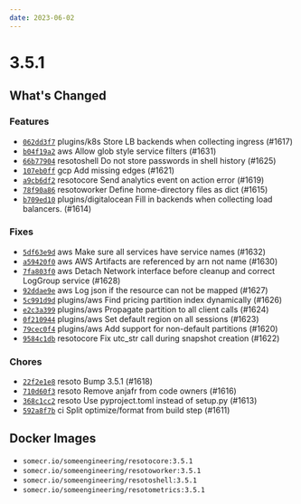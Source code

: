 ```yaml
---
date: 2023-06-02
---
```


# 3.5.1

## What's Changed

### Features

- [`062dd3f7`](https://github.com/someengineering/resoto/commit/062dd3f7) <span class="badge badge--secondary">plugins/k8s</span> Store LB backends when collecting ingress (#1617)
- [`b04f19a2`](https://github.com/someengineering/resoto/commit/b04f19a2) <span class="badge badge--secondary">aws</span> Allow glob style service filters (#1631)
- [`66b77904`](https://github.com/someengineering/resoto/commit/66b77904) <span class="badge badge--secondary">resotoshell</span> Do not store passwords in shell history (#1625)
- [`107eb0ff`](https://github.com/someengineering/resoto/commit/107eb0ff) <span class="badge badge--secondary">gcp</span> Add missing edges (#1621)
- [`a9cb6df2`](https://github.com/someengineering/resoto/commit/a9cb6df2) <span class="badge badge--secondary">resotocore</span> Send analytics event on action error (#1619)
- [`78f90a86`](https://github.com/someengineering/resoto/commit/78f90a86) <span class="badge badge--secondary">resotoworker</span> Define home-directory files as dict (#1615)
- [`b709ed10`](https://github.com/someengineering/resoto/commit/b709ed10) <span class="badge badge--secondary">plugins/digitalocean</span> Fill in backends when collecting load balancers. (#1614)

### Fixes

- [`5df63e9d`](https://github.com/someengineering/resoto/commit/5df63e9d) <span class="badge badge--secondary">aws</span> Make sure all services have service names (#1632)
- [`a59420f0`](https://github.com/someengineering/resoto/commit/a59420f0) <span class="badge badge--secondary">aws</span> AWS Artifacts are referenced by arn not name (#1630)
- [`7fa803f0`](https://github.com/someengineering/resoto/commit/7fa803f0) <span class="badge badge--secondary">aws</span> Detach Network interface before cleanup and correct LogGroup service (#1628)
- [`92ddae9e`](https://github.com/someengineering/resoto/commit/92ddae9e) <span class="badge badge--secondary">aws</span> Log json if the resource can not be mapped (#1627)
- [`5c991d9d`](https://github.com/someengineering/resoto/commit/5c991d9d) <span class="badge badge--secondary">plugins/aws</span> Find pricing partition index dynamically (#1626)
- [`e2c3a399`](https://github.com/someengineering/resoto/commit/e2c3a399) <span class="badge badge--secondary">plugins/aws</span> Propagate partition to all client calls (#1624)
- [`0f210944`](https://github.com/someengineering/resoto/commit/0f210944) <span class="badge badge--secondary">plugins/aws</span> Set default region on all sessions (#1623)
- [`79cec0f4`](https://github.com/someengineering/resoto/commit/79cec0f4) <span class="badge badge--secondary">plugins/aws</span> Add support for non-default partitions (#1620)
- [`9584c1db`](https://github.com/someengineering/resoto/commit/9584c1db) <span class="badge badge--secondary">resotocore</span> Fix utc_str call during snapshot creation (#1622)

### Chores

- [`22f2e1e8`](https://github.com/someengineering/resoto/commit/22f2e1e8) <span class="badge badge--secondary">resoto</span> Bump 3.5.1 (#1618)
- [`710d60f3`](https://github.com/someengineering/resoto/commit/710d60f3) <span class="badge badge--secondary">resoto</span> Remove anjafr from code owners (#1616)
- [`368c1cc2`](https://github.com/someengineering/resoto/commit/368c1cc2) <span class="badge badge--secondary">resoto</span> Use pyproject.toml instead of setup.py (#1613)
- [`592a8f7b`](https://github.com/someengineering/resoto/commit/592a8f7b) <span class="badge badge--secondary">ci</span> Split optimize/format from build step (#1611)

<!--truncate-->

## Docker Images

- `somecr.io/someengineering/resotocore:3.5.1`
- `somecr.io/someengineering/resotoworker:3.5.1`
- `somecr.io/someengineering/resotoshell:3.5.1`
- `somecr.io/someengineering/resotometrics:3.5.1`
